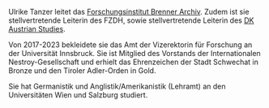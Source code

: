 Ulrike Tanzer leitet das [Forschungsinstitut Brenner Archiv](https://www.uibk.ac.at/brenner-archiv/index.html.de). Zudem ist sie stellvertretende Leiterin des FZDH, sowie stellvertretende Leiterin des [DK Austrian Studies](https://www.uibk.ac.at/dk-austrianstudies/index.html.de).

Von 2017-2023 bekleidete sie das Amt der Vizerektorin für Forschung an der Universität Innsbruck. Sie ist Mitglied des Vorstands der Internationalen Nestroy-Gesellschaft und erhielt das Ehrenzeichen der Stadt Schwechat in Bronze und den Tiroler Adler-Orden in Gold.

Sie hat Germanistik und Anglistik/Amerikanistik (Lehramt) an den Universitäten Wien und Salzburg studiert.

